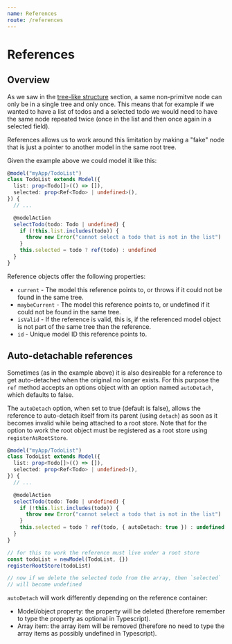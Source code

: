 ```yaml
---
name: References
route: /references
---
```


# References

## Overview

As we saw in the [tree-like structure](./treeLikeStructure) section, a same non-primitve node can only be in a single tree and only once.
This means that for example if we wanted to have a list of todos and a selected todo we would need to have the same node repeated twice (once in the list and then once again in a selected field).

References allows us to work around this limitation by making a "fake" node that is just a pointer to another model in the same root tree.

Given the example above we could model it like this:

```ts
@model("myApp/TodoList")
class TodoList extends Model({
  list: prop<Todo[]>(() => []),
  selected: prop<Ref<Todo> | undefined>(),
}) {
  // ...

  @modelAction
  selectTodo(todo: Todo | undefined) {
    if (!this.list.includes(todo)) {
      throw new Error("cannot select a todo that is not in the list")
    }
    this.selected = todo ? ref(todo) : undefined
  }
}
```

Reference objects offer the following properties:

- `current` - The model this reference points to, or throws if it could not be found in the same tree.
- `maybeCurrent` - The model this reference points to, or undefined if it could not be found in the same tree.
- `isValid` - If the reference is valid, this is, if the referenced model object is not part of the same tree than the reference.
- `id` - Unique model ID this reference points to.

## Auto-detachable references

Sometimes (as in the example above) it is also desireable for a reference to get auto-detached when the original no longer exists. For this purpose the `ref` method accepts an options object with an option named `autoDetach`, which defaults to false.

The `autoDetach` option, when set to true (default is false), allows the reference to auto-detach itself from its parent (using `detach`) as soon as it becomes invalid while being attached to a root store. Note that for the option to work the root object must be registered as a root store using `registerAsRootStore`.

```ts
@model("myApp/TodoList")
class TodoList extends Model({
  list: prop<Todo[]>(() => []),
  selected: prop<Ref<Todo> | undefined>(),
}) {
  // ...

  @modelAction
  selectTodo(todo: Todo | undefined) {
    if (!this.list.includes(todo)) {
      throw new Error("cannot select a todo that is not in the list")
    }
    this.selected = todo ? ref(todo, { autoDetach: true }) : undefined
  }
}

// for this to work the reference must live under a root store
const todoList = newModel(TodoList, {})
registerRootStore(todoList)

// now if we delete the selected todo from the array, then `selected`
// will become undefined
```

`autoDetach` will work differently depending on the reference container:

- Model/object property: the property will be deleted (therefore remember to type the property as optional in Typescript).
- Array item: the array item will be removed (therefore no need to type the array items as possibly undefined in Typescript).
